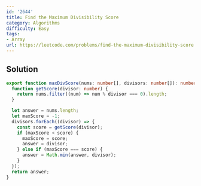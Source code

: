 ```yaml
---
id: '2644'
title: Find the Maximum Divisibility Score
category: Algorithms
difficulty: Easy
tags:
- Array
url: https://leetcode.com/problems/find-the-maximum-divisibility-score
---
```


## Solution

```typescript filename="solution.ts" copy
export function maxDivScore(nums: number[], divisors: number[]): number {
  function getScore(divisor: number) {
    return nums.filter((num) => num % divisor === 0).length;
  }

  let answer = nums.length;
  let maxScore = -1;
  divisors.forEach((divisor) => {
    const score = getScore(divisor);
    if (maxScore < score) {
      maxScore = score;
      answer = divisor;
    } else if (maxScore === score) {
      answer = Math.min(answer, divisor);
    }
  });
  return answer;
}
```

